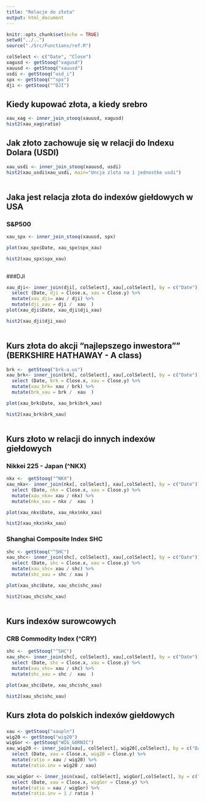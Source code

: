 ```yaml
---
title: "Relacje do złota"
output: html_document
---
```


```r
knitr::opts_chunk$set(echo = TRUE)
setwd("../..")
source("./Src/Functions/ref.R")

colSelect <- c("Date", "Close")
xagusd <- getStooq("xagusd")
xauusd <- getStooq("xauusd")
usdi <- getStooq("usd_i")
spx <- getStooq("^spx")
dji <- getStooq("^DJI")

```

## Kiedy kupować złota, a kiedy srebro


```r
xau_xag <- inner_join_stooq(xauusd, xagusd)
hist2(xau_xag$ratio)

```

## Jak złoto zachowuje się w relacji do Indexu Dolara (USDI)

```r
xau_usdi <- inner_join_stooq(xauusd, usdi)
hist2(xau_usdi$xau_usdi, main="Uncja zlota na 1 jednostke usdi")
  
```

## Jaka jest relacja złota do indexów giełdowych w USA
### S&P500
```r
xau_spx <- inner_join_stooq(xauusd, spx)

plot(xau_spx$Date, xau_spx$spx_xau)

hist2(xau_spx$spx_xau)
 

``` 

###DJI

```r
xau_dji<- inner_join(dji[, colSelect], xau[,colSelect], by = c("Date")) %>%
  select (Date, dji = Close.x, xau = Close.y) %>%
  mutate(xau_dji= xau / dji) %>%
  mutate(dji_xau = dji /  xau  )
plot(xau_dji$Date, xau_dji$dji_xau)

hist2(xau_dji$dji_xau)
  
``` 
 
 
## Kurs złota do akcji "najlepszego inwestora"" (BERKSHIRE HATHAWAY - A class)

```r
brk <-  getStooq("brk-a.us")
xau_brk<- inner_join(brk[, colSelect], xau[,colSelect], by = c("Date")) %>%
  select (Date, brk = Close.x, xau = Close.y) %>%
  mutate(xau_brk= xau / brk) %>%
  mutate(brk_xau = brk /  xau  )

plot(xau_brk$Date, xau_brk$brk_xau)

hist2(xau_brk$brk_xau)
  
```

## Kurs złoto w relacji do innych indexów giełdowych 
### Nikkei 225 - Japan (^NKX)

```r
nkx <-  getStooq("^NKX")
xau_nkx<- inner_join(nkx[, colSelect], xau[,colSelect], by = c("Date")) %>%
  select (Date, nkx = Close.x, xau = Close.y) %>%
  mutate(xau_nkx= xau / nkx) %>%
  mutate(nkx_xau = nkx /  xau  )

plot(xau_nkx$Date, xau_nkx$nkx_xau)

hist2(xau_nkx$nkx_xau)
```

### Shanghai Composite Index SHC
```r
shc <- getStooq("^SHC")
xau_shc<- inner_join(shc[, colSelect], xau[,colSelect], by = c("Date")) %>%
  select (Date, shc = Close.x, xau = Close.y) %>%
  mutate(xau_shc= xau / shc) %>%
  mutate(shc_xau = shc / xau )

plot(xau_shc$Date, xau_shc$shc_xau)

hist2(xau_shc$shc_xau)
  

```
  
## Kurs indexów surowcowych
### CRB Commodity Index (^CRY)


```r
shc <-  getStooq("^SHC")
xau_shc<- inner_join(shc[, colSelect], xau[,colSelect], by = c("Date")) %>%
  select (Date, shc = Close.x, xau = Close.y) %>%
  mutate(xau_shc= xau / shc) %>%
  mutate(shc_xau = shc /  xau  )

plot(xau_shc$Date, xau_shc$shc_xau)

hist2(xau_shc$shc_xau)


```

  
## Kurs złota do polskich indexów giełdowych
### 


```r


xau <- getStooq("xaupln")
wig20 <- getStooq("wig20")
wigGor <- getStooq("WIG_GORNIC")
xau_wig20 <- inner_join(xau[, colSelect], wig20[,colSelect], by = c("Date")) %>%
  select (Date, xau = Close.x, wig20 = Close.y) %>%
  mutate(ratio = xau / wig20) %>%
  mutate(ratio.inv = wig20 / xau)

xau_wigGor <- inner_join(xau[, colSelect], wigGor[,colSelect], by = c("Date")) %>%
  select (Date, xau = Close.x, wigGor = Close.y) %>%
  mutate(ratio = xau / wigGor) %>%
  mutate(ratio.inv = 1 / ratio )

```
